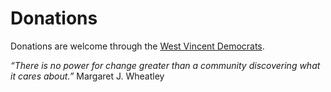 <h1>Donations</h1>

Donations are welcome through the [West Vincent Democrats](https://westvincentdemocrats.com).

_“There is no power for change greater than a community discovering what it cares about.”_ Margaret J.&nbsp;Wheatley
